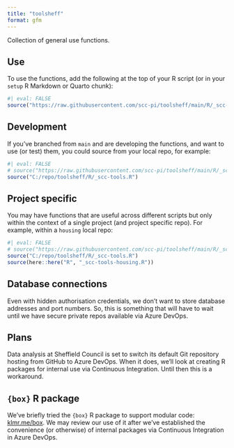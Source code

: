 ```yaml
---
title: "toolsheff"
format: gfm
---
```


Collection of general use functions.

## Use

To use the functions, add the following at the top of your R script (or in your `setup` R Markdown or Quarto chunk):

```r
#| eval: FALSE
source("https://raw.githubusercontent.com/scc-pi/toolsheff/main/R/_scc-tools.R")
```

## Development  

If you've branched from `main` and are developing the functions, and want to use (or test) them, you could source from your local repo, for example:   

```r
#| eval: FALSE
# source("https://raw.githubusercontent.com/scc-pi/toolsheff/main/R/_scc-tools.R")
source("C:/repo/toolsheff/R/_scc-tools.R")
```

## Project specific  

You may have functions that are useful across different scripts but only within the context of a single project (and project specific repo). For example, within a `housing` local repo:    

```r
#| eval: FALSE
# source("https://raw.githubusercontent.com/scc-pi/toolsheff/main/R/_scc-tools.R")
source("C:/repo/toolsheff/R/_scc-tools.R")
source(here::here("R", "_scc-tools-housing.R"))
```

## Database connections

Even with hidden authorisation credentials, we don't want to store database addresses and port numbers. So, this is something that will have to wait until we have secure private repos available via Azure DevOps.

## Plans  

Data analysis at Sheffield Council is set to switch its default Git repository hosting from GitHub to Azure DevOps. When it does, we'll look at creating R packages for internal use via Continuous Integration. Until then this is a workaround.    

## `{box}` R package  

We've briefly tried the `{box}` R package to support modular code: [klmr.me/box](https://klmr.me/box/). We may review our use of it after we've established the convenience (or otherwise) of internal packages via Continuous Integration in Azure DevOps.    
